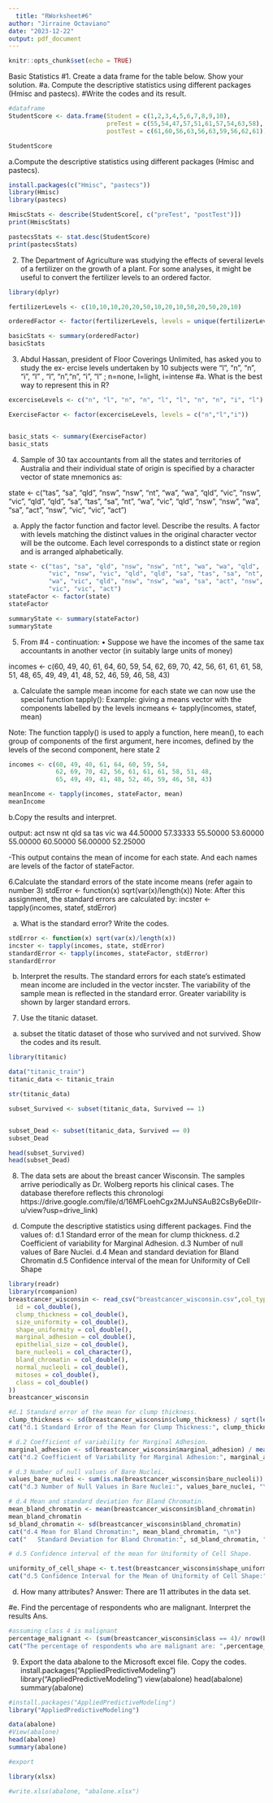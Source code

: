 ```yaml
---
  title: "RWorksheet#6"
author: "Jirraine Octaviano"
date: "2023-12-22"
output: pdf_document
---
```

  
  ```r
knitr::opts_chunk$set(echo = TRUE)
```
Basic Statistics
#1. Create a data frame for the table below. Show your solution.
#a. Compute the descriptive statistics using different packages (Hmisc and pastecs).
#Write the codes and its result.
```r
#dataframe
StudentScore <- data.frame(Student = c(1,2,3,4,5,6,7,8,9,10),
                           preTest = c(55,54,47,57,51,61,57,54,63,58),
                           postTest = c(61,60,56,63,56,63,59,56,62,61))

StudentScore
```
a.Compute the descriptive statistics using different packages (Hmisc and pastecs).

```r
install.packages(c("Hmisc", "pastecs"))
library(Hmisc)
library(pastecs)

HmiscStats <- describe(StudentScore[, c("preTest", "postTest")])
print(HmiscStats)

pastecsStats <- stat.desc(StudentScore)
print(pastecsStats)


```

2. The Department of Agriculture was studying the effects of several levels of a fertilizer on the growth of a plant. For some analyses, it might be useful to convert the fertilizer levels to an ordered factor.
```r
library(dplyr)

fertilizerLevels <- c(10,10,10,20,20,50,10,20,10,50,20,50,20,10)

orderedFactor <- factor(fertilizerLevels, levels = unique(fertilizerLevels))

basicStats <- summary(orderedFactor)
basicStats
```
3. Abdul Hassan, president of Floor Coverings Unlimited, has asked you to study the ex-
  ercise levels undertaken by 10 subjects were “l”, “n”, “n”, “i”, “l” , “l”, “n”,“n”, “i”, “l” ; n=none, l=light, i=intense
#a. What is the best way to represent this in R?
```r

excerciseLevels <- c("n", "l", "n", "n", "l", "l", "n", "n", "i", "l")

ExerciseFactor <- factor(excerciseLevels, levels = c("n","l","i"))


basic_stats <- summary(ExerciseFactor)
basic_stats
```
4. Sample of 30 tax accountants from all the states and territories of Australia and their
individual state of origin is specified by a character vector of state mnemonics as:
  
  state <- c("tas", "sa", "qld", "nsw", "nsw", "nt", "wa", "wa", "qld",
             "vic", "nsw", "vic", "qld", "qld", "sa", "tas", "sa", "nt",
             "wa", "vic", "qld", "nsw", "nsw", "wa", "sa", "act", "nsw",
             "vic", "vic", "act")

a. Apply the factor function and factor level. Describe the results.
A factor with levels matching the distinct values in the original character vector will be the outcome. Each level corresponds to a distinct state or region and is arranged alphabetically.
```r
state <- c("tas", "sa", "qld", "nsw", "nsw", "nt", "wa", "wa", "qld",
           "vic", "nsw", "vic", "qld", "qld", "sa", "tas", "sa", "nt",
           "wa", "vic", "qld", "nsw", "nsw", "wa", "sa", "act", "nsw",
           "vic", "vic", "act")
stateFactor <- factor(state)
stateFactor

summaryState <- summary(stateFactor)
summaryState
```
5. From #4 - continuation:
• Suppose we have the incomes of the same tax accountants in another vector (in suitably large units of money)

incomes <- c(60, 49, 40, 61, 64, 60, 59, 54,
             62, 69, 70, 42, 56, 61, 61, 61, 58, 51, 48,
             65, 49, 49, 41, 48, 52, 46, 59, 46, 58, 43)

a. Calculate the sample mean income for each state we can now use the special function
tapply():
  Example: giving a means vector with the components labelled by the levels
incmeans <- tapply(incomes, statef, mean)

Note: The function tapply() is used to apply a function, here mean(), to each group of components of the first argument, here incomes, defined by the levels of the second component, here state 2
```r
incomes <- c(60, 49, 40, 61, 64, 60, 59, 54,
             62, 69, 70, 42, 56, 61, 61, 61, 58, 51, 48,
             65, 49, 49, 41, 48, 52, 46, 59, 46, 58, 43)

meanIncome <- tapply(incomes, stateFactor, mean)
meanIncome
```
b.Copy the results and interpret.

output:
  act       nsw       nt       qld       sa       tas      vic      wa 
44.50000 57.33333  55.50000 53.60000  55.00000 60.50000 56.00000 52.25000 

-This output contains the mean of income for each state. And each names are levels of the factor of stateFactor. 

6.Calculate the standard errors of the state income means (refer again to number 3)
stdError <- function(x) sqrt(var(x)/length(x))
Note: After this assignment, the standard errors are calculated by:
  incster <- tapply(incomes, statef, stdError)

a. What is the standard error? Write the codes.
```r
stdError <- function(x) sqrt(var(x)/length(x))
incster <- tapply(incomes, state, stdError)
standardError <- tapply(incomes, stateFactor, stdError)
standardError
```
b. Interpret the results.
The standard errors for each state's estimated mean income are included in the vector incster.
The variability of the sample mean is reflected in the standard error. Greater variability is shown by larger standard errors.

7. Use the titanic dataset.
a. subset the titatic dataset of those who survived and not survived. Show the codes and its result.
```r
library(titanic)

data("titanic_train")
titanic_data <- titanic_train

str(titanic_data)

subset_Survived <- subset(titanic_data, Survived == 1)


subset_Dead <- subset(titanic_data, Survived == 0)
subset_Dead

head(subset_Survived)
head(subset_Dead)
```
8. The data sets are about the breast cancer Wisconsin. The samples arrive periodically as Dr. Wolberg reports his clinical cases. The database therefore reflects this chronologi https://drive.google.com/file/d/16MFLoehCgx2MJuNSAuB2CsBy6eDIIr-u/view?usp=drive_link)

d. Compute the descriptive statistics using different packages. Find the values of:
d.1 Standard error of the mean for clump thickness.
d.2 Coefficient of variability for Marginal Adhesion.
d.3 Number of null values of Bare Nuclei.
d.4 Mean and standard deviation for Bland Chromatin
d.5 Confidence interval of the mean for Uniformity of Cell Shape

```r

library(readr)
library(rcompanion)
breastcancer_wisconsin <- read_csv("breastcancer_wisconsin.csv",col_types = cols(
  id = col_double(),
  clump_thickness = col_double(),
  size_uniformity = col_double(),
  shape_uniformity = col_double(),
  marginal_adhesion = col_double(),
  epithelial_size = col_double(),
  bare_nucleoli = col_character(),
  bland_chromatin = col_double(),
  normal_nucleoli = col_double(),
  mitoses = col_double(),
  class = col_double()
))
breastcancer_wisconsin
```

```r
#d.1 Standard error of the mean for clump thickness.
clump_thickness <- sd(breastcancer_wisconsin$clump_thickness) / sqrt(length(breastcancer_wisconsin$clump_thickness))
cat("d.1 Standard Error of the Mean for Clump Thickness:", clump_thickness, "\n")
```

```r
# d.2 Coefficient of variability for Marginal Adhesion.
marginal_adhesion <- sd(breastcancer_wisconsin$marginal_adhesion) / mean(breastcancer_wisconsin$marginal_adhesion) * 100
cat("d.2 Coefficient of Variability for Marginal Adhesion:", marginal_adhesion, "%\n")
```
```r
# d.3 Number of null values of Bare Nuclei.
values_bare_nuclei <- sum(is.na(breastcancer_wisconsin$bare_nucleoli))
cat("d.3 Number of Null Values in Bare Nuclei:", values_bare_nuclei, "\n")
```

```r
# d.4 Mean and standard deviation for Bland Chromatin.
mean_bland_chromatin <- mean(breastcancer_wisconsin$bland_chromatin)
mean_bland_chromatin
sd_bland_chromatin <- sd(breastcancer_wisconsin$bland_chromatin)
cat("d.4 Mean for Bland Chromatin:", mean_bland_chromatin, "\n")
cat("   Standard Deviation for Bland Chromatin:", sd_bland_chromatin, "\n")
```

```r
# d.5 Confidence interval of the mean for Uniformity of Cell Shape.

uniformity_of_cell_shape <- t.test(breastcancer_wisconsin$shape_uniformity, conf.level = 0.95)$conf.int
cat("d.5 Confidence Interval for the Mean of Uniformity of Cell Shape:", uniformity_of_cell_shape, "\n")

```
d. How many attributes?
Answer: There are 11 attributes in the data set.

#e. Find the percentage of respondents who are malignant. Interpret the results
Ans. 
```r
#assuming class 4 is malignant
percentage_malignant <- (sum(breastcancer_wisconsin$class == 4)/ nrow(breastcancer_wisconsin)) * 100
cat("The percentage of respondents who are malignant are: ",percentage_malignant,"%")
```

9. Export the data abalone to the Microsoft excel file. Copy the codes.
install.packages("AppliedPredictiveModeling")
library("AppliedPredictiveModeling")
view(abalone)
head(abalone)
summary(abalone)
```r
#install.packages("AppliedPredictiveModeling")
library("AppliedPredictiveModeling")

data(abalone)
#View(abalone)
head(abalone)
summary(abalone)

#export

library(xlsx)

#write.xlsx(abalone, "abalone.xlsx")
```